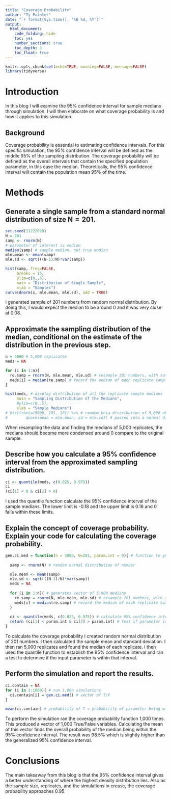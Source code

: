 ```yaml
---
title: "Coverage Probability"
author: "Ty Painter"
date: "`r format(Sys.time(), '%B %d, %Y')`"
output: 
  html_document: 
    code_folding: hide
    toc: yes
    number_sections: true
    toc_depth: 3
    toc_float: true
---
```


```r
knitr::opts_chunk$set(echo=TRUE, warning=FALSE, message=FALSE)
library(tidyverse)
```

# Introduction

In this blog I will examine the 95% confidence interval for sample medians through simulation. I will then elaborate on what coverage probability is and how it applies to this simulation.

## Background

Coverage probability is essential to estimating confidence intervals. For this specific simulation, the 95% confidence interval will be defined as the middle 95% of the sampling distribution. The coverage probability will be defined as the overall intervals that contain the specified population parameter, in this case the median. Theoretically, the 95% confidence interval will contain the population mean 95% of the time.

# Methods

## Generate a single sample from a standard normal distribution of size N = 201.

```r
set.seed(11222020)
N = 201
samp <- rnorm(N)
# parameter of interest is median
median(samp) # sample median, not true median
mle.mean <- mean(samp)
mle.sd <- sqrt(((N-1)/N)*var(samp))

hist(samp, freq=FALSE,
     breaks = 15,
     ylim=c(0,.5), 
     main = "Distribution of Single Sample",
     xlab = "Samples")
curve(dnorm(x, mle.mean, mle.sd), add = TRUE)
```

I generated sample of 201 numbers from random normal distribution. By doing this, I would expect the median to be around 0 and it was very close at 0.08.

## Approximate the sampling distribution of the median, conditional on the estimate of the distribution in the previous step.

```r
n = 5000 # 5,000 replicates
meds = NA

for (i in 1:n){
  re.samp = rnorm(N, mle.mean, mle.sd) # resample 201 numbers, with sample mean and sd 
  meds[i] = median(re.samp) # record the median of each replicate sample
}

hist(meds, # display distribution of all the replicate sample medians
     main = "Sampling Distribution of the Medians",
     #ylim=c(0,.5),
     xlab = "Sample Medians")
# hist(rbeta(5000, 101, 101) %>% # random beta distribution of 5,000 observations of medians (101 of 201) 
#        qnorm(mean = mle.mean, sd = mle.sd)) # passed into a normal distribution
```

When resampling the data and finding the medians of 5,000 replicates, the medians should become more condensed around 0 compare to the original sample. 

## Describe how you calculate a 95% confidence interval from the approximated sampling distribution.

```r
ci <- quantile(meds, c(0.025, 0.975))
ci
(ci[1] < 0 & ci[2] > 0)
```

I used the quantile function calculate the 95% confidence interval of the sample medians. The lower limit is -0.18 and the upper limit is 0.18 and 0 falls within these limits.

## Explain the concept of coverage probability. Explain your code for calculating the coverage probability.

```r
gen.ci.med = function(n = 5000, N=201, param.int = 0){ # function to generate confidence interval medians
  
  samp <- rnorm(N) # random normal distribution of number

  mle.mean <- mean(samp)
  mle.sd <- sqrt(((N-1)/N)*var(samp))
  meds = NA
  
  for (i in 1:n){ # generates vector of 5,000 medians 
    re.samp = rnorm(N, mle.mean, mle.sd) # resample 201 numbers, with sample mean and sd 
    meds[i] = median(re.samp) # record the median of each replicate sample
  }   
  
  ci <- quantile(meds, c(0.025, 0.975)) # calculate 95% confidence interval
  return (ci[1] < param.int & ci[2] > param.int) # test if parameter is within the 95% confidence interval
}
```

To calculate the coverage probability I created random normal distribution of 201 numbers. I then calculated the sample mean and standard deviation. I then ran 5,000 replicates and found the median of each replicate. I then used the quantile function to establish the 95% confidence interval and ran a test to determine if the input parameter is within that interval. 

## Perform the simulation and report the results.

```r
ci.contain = NA
for (i in 1:1000){ # run 1,000 simulations
  ci.contain[i] = gen.ci.med() # vector of T/F
}

mean(ci.contain) # probability of T = probability of parameter being within the CI
```

To perform the simulation ran the coverage probability function 1,000 times. This produced a vector of 1,000 True/False variables. Calculating the mean of this vector finds the overall probability of the median being within the 95% confidence interval. The result was 98.5% which is slightly higher than the generalized 95% confidence interval. 

# Conclusions

The main takeaway from this blog is that the 95% confidence interval gives a better understanding of where the highest density distribution lies. Also as the sample size, replicates, and the simulations in crease, the coverage probability approaches 0.95. 

